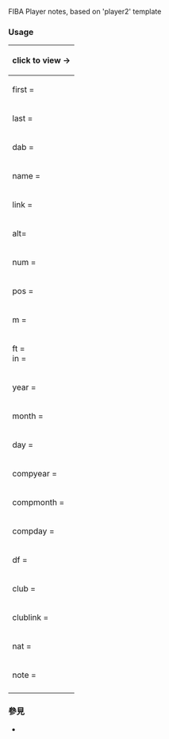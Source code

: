 {{Documentation subpage}}
<!-- PLEASE ADD CATEGORIES AND INTERWIKIS AT THE BOTTOM OF THIS PAGE -->
FIBA Player notes, based on 'player2' template

=== Usage ===
{| class="wikitable collapsible collapsed" style="width:100%; margin:0px;"
! style="text-align:right;" colspan="2" | click to view →
|-
| first =||
|-
| last = 	||player's first and last name are all you'd need to enter in most cases
|-
| dab = 	||e.g. "basketball" if the title of the player's bio ends with "...(basketball)".
|-
| name = 	||Chinese names, for example, should use this parameter only.e.g. "name = Yao Ming"
|-
| link =||
|-
| alt= 	||use in complex cases instead of the above, e.g. "link = Mike Conley Jr." and "alt=Conley, Mike Jr." links like this Conley, Mike Jr. as it should
|-
| num = ||	number on player's uniform, e.g. "23"
|-
| pos = || See [[籃球位置|basketball positions]].<br/>Acceptable values are (PG|G|SG|GF|SF|F|PF|FC|C).<br/>Column will sort in this order.
|-
| m = || height in meters
|-
| ft =<br />in = ||height in feet and inches<br />feet and inches are separated so that 6'10-11" players will sort properly in relation to 6'2" players.
|-
| year =|| date of birth
|-
| month = ||
|-
| day = ||
|-
| compyear =|| this is used for the first day of competition, and is identical for all players in a given tournament
|-
| compmonth = ||
|-
| compday = ||
|-
| df = || set to <code>y</code> to show day first in birth date
|-
| club = ||	club name
|-
| clublink =|| 	Here use short forms or alternative names, e.g. "Pannelinois" for "Panellinios Gymnastikos Syllogos"
|-
| nat = ||	nationality of player's club team, e.g. "United States", "Canada", "France", etc. or... the corresponding 3-letter abbr., e.g. "USA", "CAN", "FRA"
|-
| note = ||	used for captains '''(C)''' and any other short notes
|-
|}

=== 參見 ===
* {{tl|player2}}
<includeonly>
<!-- CATEGORIES HERE, THANKS -->
{{tsl|en|Category:Basketball roster templates||Category:Basketball roster templates}}
</includeonly>